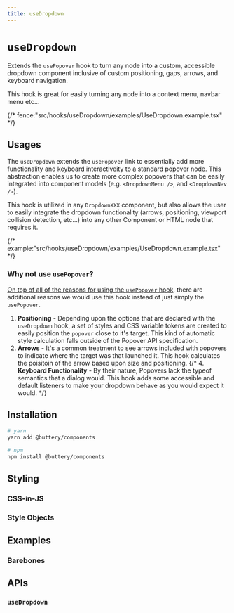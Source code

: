 ```yaml
---
title: useDropdown
---
```


# `useDropdown`

Extends the `usePopover` hook to turn any node into a custom, accessible dropdown component inclusive of
custom positioning, gaps, arrows, and keyboard navigation.

This hook is great for easily turning any node into a context menu, navbar menu etc...

{/* fence:"src/hooks/useDropdown/examples/UseDropdown.example.tsx" */}

## Usages

The `useDropdown` extends the `usePopover` link to essentially add more functionality and keyboard interactiveity to a standard popover node.
This abstraction enables us to create more complex popovers that can be easily integrated into component models (e.g. `<DropdownMenu />`, and `<DropdownNav />`).

This hook is utilized in any `DropdownXXX` component, but also allows the user to easily integrate the dropdown functionality (arrows, positioning, viewport
collision detection, etc...) into any other Component or HTML node that requires it.

{/* example:"src/hooks/useDropdown/examples/UseDropdown.example.tsx" */}

### Why not use `usePopover`?

[On top of all of the reasons for using the `usePopover` hook](./hooks.usePopover.mdx), there are additional reasons we would use this hook instead of just simply the `usePopover`.

1. **Positioning** - Depending upon the options that are declared with the `useDropdown` hook, a set of styles and CSS variable tokens are created to easily position the `popover` close to it's target. This kind of automatic style calculation falls outside of the Popover API specification.
2. **Arrows** - It's a common treatment to see arrows included with popovers to indicate where the target was that launched it. This hook calculates the poisitoin of the arrow based upon size and positioning.
   {/* 4. **Keyboard Functionality** - By their nature, Popovers lack the typeof semantics that a dialog would. This hook adds some accessible and default listeners to make your dropdown behave as you would expect it would. */}

## Installation

```bash
# yarn
yarn add @buttery/components

# npm
npm install @buttery/components
```

## Styling

### CSS-in-JS

### Style Objects

## Examples

### Barebones

## APIs

### `useDropdown`
